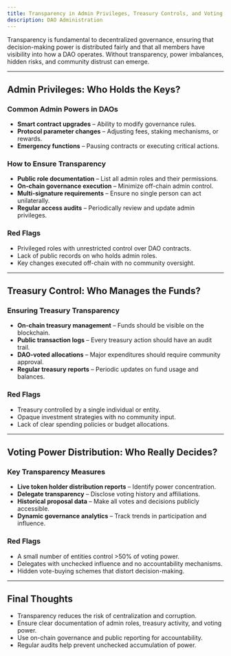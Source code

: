 ```yaml
---
title: Transparency in Admin Privileges, Treasury Controls, and Voting Power Distribution
description: DAO Administration
---
```


Transparency is fundamental to decentralized governance, ensuring that decision-making power is distributed fairly and that all members have visibility into how a DAO operates. Without transparency, power imbalances, hidden risks, and community distrust can emerge.  

---

## Admin Privileges: Who Holds the Keys?  

### Common Admin Powers in DAOs  
- **Smart contract upgrades** – Ability to modify governance rules.  
- **Protocol parameter changes** – Adjusting fees, staking mechanisms, or rewards.  
- **Emergency functions** – Pausing contracts or executing critical actions.  

### How to Ensure Transparency  
- **Public role documentation** – List all admin roles and their permissions.  
- **On-chain governance execution** – Minimize off-chain admin control.  
- **Multi-signature requirements** – Ensure no single person can act unilaterally.  
- **Regular access audits** – Periodically review and update admin privileges.  

### Red Flags  
- Privileged roles with unrestricted control over DAO contracts.  
- Lack of public records on who holds admin roles.  
- Key changes executed off-chain with no community oversight.  

---

## Treasury Control: Who Manages the Funds?  

### Ensuring Treasury Transparency  
- **On-chain treasury management** – Funds should be visible on the blockchain.  
- **Public transaction logs** – Every treasury action should have an audit trail.  
- **DAO-voted allocations** – Major expenditures should require community approval.  
- **Regular treasury reports** – Periodic updates on fund usage and balances.  

### Red Flags  
- Treasury controlled by a single individual or entity.  
- Opaque investment strategies with no community input.  
- Lack of clear spending policies or budget allocations.  

---

## Voting Power Distribution: Who Really Decides?  

### Key Transparency Measures  
- **Live token holder distribution reports** – Identify power concentration.  
- **Delegate transparency** – Disclose voting history and affiliations.  
- **Historical proposal data** – Make all votes and decisions publicly accessible.  
- **Dynamic governance analytics** – Track trends in participation and influence.  

### Red Flags  
- A small number of entities control >50% of voting power.  
- Delegates with unchecked influence and no accountability mechanisms.  
- Hidden vote-buying schemes that distort decision-making.  

---

## Final Thoughts  
- Transparency reduces the risk of centralization and corruption.  
- Ensure clear documentation of admin roles, treasury activity, and voting power.  
- Use on-chain governance and public reporting for accountability.  
- Regular audits help prevent unchecked accumulation of power.  

